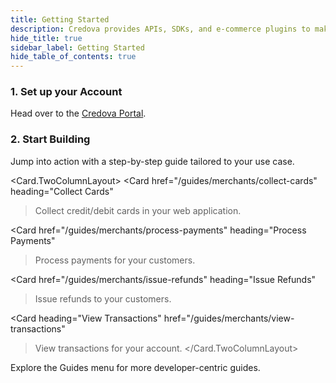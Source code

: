 ```yaml
---
title: Getting Started
description: Credova provides APIs, SDKs, and e-commerce plugins to make capturing cards and managing payments fast and simple.
hide_title: true
sidebar_label: Getting Started
hide_table_of_contents: true
---
```



<Intro
  title="Getting Started"
  caption="Credova provides APIs, SDKs, and e-commerce plugins to make capturing cards and managing payments fast and simple."
/>

### 1. Set up your Account

Head over to the [Credova Portal](https://portal.credova.com).

<AuthButtons />


### 2. Start Building

Jump into action with a step-by-step guide tailored to your use case.

<Card.TwoColumnLayout>
  <Card
    href="/guides/merchants/collect-cards"
    heading="Collect Cards"
  >Collect credit/debit cards in your web application.</Card>

  <Card
    href="/guides/merchants/process-payments"
    heading="Process Payments"
  >Process payments for your customers.</Card>

  <Card
    href="/guides/merchants/issue-refunds"
    heading="Issue Refunds"
  >Issue refunds to your customers.</Card>

  <Card
    heading="View Transactions"
    href="/guides/merchants/view-transactions"
  >View transactions for your account.</Card>
</Card.TwoColumnLayout>

Explore the Guides menu for more developer-centric guides.
